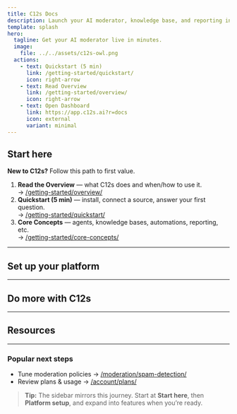 ```yaml
---
title: C12s Docs
description: Launch your AI moderator, knowledge base, and reporting in minutes. These docs get you from zero → live on Discord/Telegram fast, then helps you scale safely with automations and analytics.
template: splash
hero:
  tagline: Get your AI moderator live in minutes.
  image:
    file: ../../assets/c12s-owl.png
  actions:
    - text: Quickstart (5 min)
      link: /getting-started/quickstart/
      icon: right-arrow
    - text: Read Overview
      link: /getting-started/overview/
      icon: right-arrow
    - text: Open Dashboard
      link: https://app.c12s.ai?r=docs
      icon: external
      variant: minimal
---
```



## Start here

**New to C12s?** Follow this path to first value.

1. **Read the Overview** — what C12s does and when/how to use it.  
   → [/getting-started/overview/](/getting-started/overview/)
2. **Quickstart (5 min)** — install, connect a source, answer your first question.  
   → [/getting-started/quickstart/](/getting-started/quickstart/)
3. **Core Concepts** — agents, knowledge bases, automations, reporting, etc.  
   → [/getting-started/core-concepts/](/getting-started/core-concepts/)

---

## Set up your platform

<CardGrid stagger>
  <LinkCard
    title="Discord"
    href="/platforms/discord/setup/"
    description="Add the bot to your server, set permissions/intents, connect it to your organization and run a health check or test."
  >
  </LinkCard>
  <LinkCard
    title="Telegram"
    href="/platforms/telegram/setup/"
    description="Add the bot to your group with the right permissions, and connect it to your organization."
  >
  </LinkCard>
  <LinkCard
    title="Slack (Beta)"
    href="/platforms/slack/"
    description="Early access instructions for adding the bot to your workspace, connecting it to your organization and current beta limitations."
  >
  </LinkCard>
</CardGrid>

---

## Do more with C12s

<CardGrid stagger>
  <LinkCard
    title="Knowledge Base & AI"
    href="/knowledge/creating-sources/"
    description="Add sources (files, URLs, FAQs), customize the AI's personality, and blend real-time APIs for live answers (soon)."
  >
  </LinkCard>
  <LinkCard
    title="Moderation & Safety"
    href="/moderation/spam-detection/"
    description="Detect spam/scams and enforce policy-driven actions."
  >
  </LinkCard>
  <LinkCard
    title="Automations & Workflows"
    href="/automations/"
    description="Autoresponses, tickets (soon), schedules, and webhooks that connect your stack (soon)."
  >
  </LinkCard>
  <LinkCard
    title="Reporting & Analytics"
    href="/analytics/dashboards/"
    description="Track AI & moderator performance, user sentiment (soon) and hotspot detection (soon); schedule recurring reports."
  >
  </LinkCard>
  <LinkCard
    title="Account & Billing"
    href="/billing/account-billing/"
    description="Manage your account, billing, and subscription."
  >
  </LinkCard>
</CardGrid>

---

## Resources

<CardGrid stagger>
  <LinkCard
    title="Troubleshooting"
    href="/resources/troubleshooting/"
    description="Fix common setup and connectivity issues fast."
  >
  </LinkCard>
  <LinkCard
    title="FAQ"
    href="/resources/faq/"
    description="Short, decisive answers to the most asked questions."
  >
  </LinkCard>
  <LinkCard
    title="Changelog"
    href="/resources/changelog/"
    description="What’s new, improved, and fixed."
  >
  </LinkCard>
  <LinkCard
    title="Status"
    href="https://status.c12s.ai"
    description="Live service health and historical uptime."
  >
  </LinkCard>
  <LinkCard
    title="Contact Support"
    href="/support/"
    description="Reach our team for account or technical help."
  >
  </LinkCard>
</CardGrid>

---

### Popular next steps

- Tune moderation policies → [/moderation/spam-detection/](/moderation/spam-detection/)  
- Review plans & usage → [/account/plans/](/account/plans/)

> **Tip:** The sidebar mirrors this journey. Start at **Start here**, then **Platform setup**, and expand into features when you’re ready.
